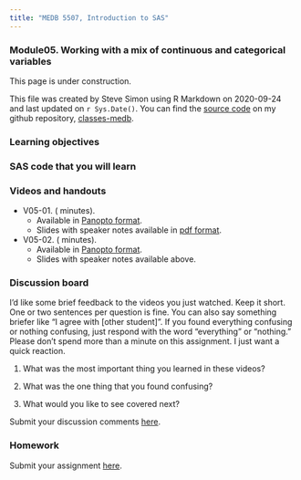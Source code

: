 ```yaml
---
title: "MEDB 5507, Introduction to SAS"
---
```


### Module05. Working with a mix of continuous and categorical variables

This page is under construction.

This file was created by Steve Simon using R Markdown on 2020-09-24 and last updated on `r Sys.Date()`. You can find the [source code](https://github.com/classes-medb/classes-medb.github.io/blob/master/5507-overview-05.Rmd) on my github repository, [classes-medb](https://github.com/classes-medb).


### Learning objectives



### SAS code that you will learn


### Videos and handouts

+ V05-01.  ( minutes). 
  + Available in [Panopto format]().
  + Slides with speaker notes available in [pdf format]().

+ V05-02.  ( minutes). 
  + Available in [Panopto format]().
  + Slides with speaker notes available above.

### Discussion board

I'd like some brief feedback to the videos you just watched. Keep it short. One or two sentences per question is fine. You can also say something briefer like "I agree with [other student]". If you found everything confusing or nothing confusing, just respond with the word "everything" or "nothing." Please don't spend more than a minute on this assignment. I just want a quick reaction.

1. What was the most important thing you learned in these videos?

2. What was the one thing that you found confusing?

3. What would you like to see covered next?

Submit your discussion comments [here]().

### Homework



Submit your assignment [here]().
